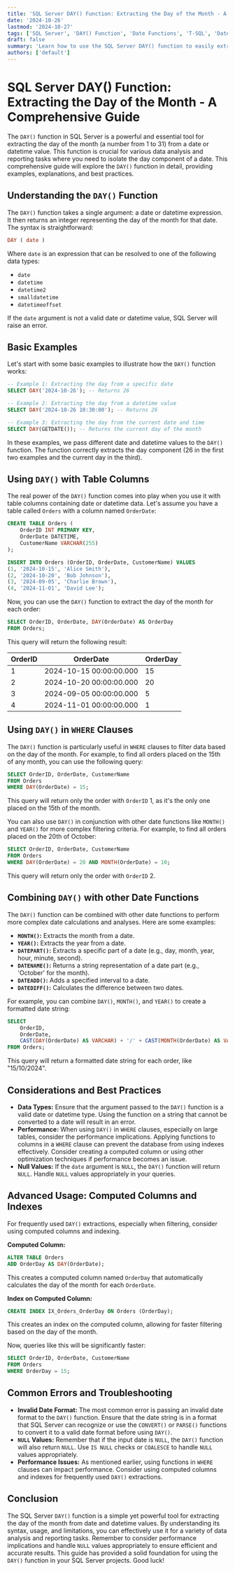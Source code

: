 ```yaml
---
title: 'SQL Server DAY() Function: Extracting the Day of the Month - A Comprehensive Guide'
date: '2024-10-26'
lastmod: '2024-10-27'
tags: ['SQL Server', 'DAY() Function', 'Date Functions', 'T-SQL', 'Date Extraction', 'SQL Tutorial']
draft: false
summary: 'Learn how to use the SQL Server DAY() function to easily extract the day of the month from any date or datetime value. This guide provides detailed explanations, practical examples, and best practices for effective use.'
authors: ['default']
---
```


# SQL Server DAY() Function: Extracting the Day of the Month - A Comprehensive Guide

The `DAY()` function in SQL Server is a powerful and essential tool for extracting the day of the month (a number from 1 to 31) from a date or datetime value. This function is crucial for various data analysis and reporting tasks where you need to isolate the day component of a date. This comprehensive guide will explore the `DAY()` function in detail, providing examples, explanations, and best practices.

## Understanding the `DAY()` Function

The `DAY()` function takes a single argument: a date or datetime expression.  It then returns an integer representing the day of the month for that date.  The syntax is straightforward:

```sql
DAY ( date )
```

Where `date` is an expression that can be resolved to one of the following data types:

*   `date`
*   `datetime`
*   `datetime2`
*   `smalldatetime`
*   `datetimeoffset`

If the `date` argument is not a valid date or datetime value, SQL Server will raise an error.

## Basic Examples

Let's start with some basic examples to illustrate how the `DAY()` function works:

```sql
-- Example 1: Extracting the day from a specific date
SELECT DAY('2024-10-26'); -- Returns 26

-- Example 2: Extracting the day from a datetime value
SELECT DAY('2024-10-26 10:30:00'); -- Returns 26

-- Example 3: Extracting the day from the current date and time
SELECT DAY(GETDATE()); -- Returns the current day of the month
```

In these examples, we pass different date and datetime values to the `DAY()` function.  The function correctly extracts the day component (26 in the first two examples and the current day in the third).

## Using `DAY()` with Table Columns

The real power of the `DAY()` function comes into play when you use it with table columns containing date or datetime data. Let's assume you have a table called `Orders` with a column named `OrderDate`:

```sql
CREATE TABLE Orders (
    OrderID INT PRIMARY KEY,
    OrderDate DATETIME,
    CustomerName VARCHAR(255)
);

INSERT INTO Orders (OrderID, OrderDate, CustomerName) VALUES
(1, '2024-10-15', 'Alice Smith'),
(2, '2024-10-20', 'Bob Johnson'),
(3, '2024-09-05', 'Charlie Brown'),
(4, '2024-11-01', 'David Lee');
```

Now, you can use the `DAY()` function to extract the day of the month for each order:

```sql
SELECT OrderID, OrderDate, DAY(OrderDate) AS OrderDay
FROM Orders;
```

This query will return the following result:

| OrderID | OrderDate             | OrderDay |
| ------- | --------------------- | -------- |
| 1       | 2024-10-15 00:00:00.000 | 15       |
| 2       | 2024-10-20 00:00:00.000 | 20       |
| 3       | 2024-09-05 00:00:00.000 | 5        |
| 4       | 2024-11-01 00:00:00.000 | 1        |

## Using `DAY()` in `WHERE` Clauses

The `DAY()` function is particularly useful in `WHERE` clauses to filter data based on the day of the month. For example, to find all orders placed on the 15th of any month, you can use the following query:

```sql
SELECT OrderID, OrderDate, CustomerName
FROM Orders
WHERE DAY(OrderDate) = 15;
```

This query will return only the order with `OrderID` 1, as it's the only one placed on the 15th of the month.

You can also use `DAY()` in conjunction with other date functions like `MONTH()` and `YEAR()` for more complex filtering criteria.  For example, to find all orders placed on the 20th of October:

```sql
SELECT OrderID, OrderDate, CustomerName
FROM Orders
WHERE DAY(OrderDate) = 20 AND MONTH(OrderDate) = 10;
```

This query will return only the order with `OrderID` 2.

## Combining `DAY()` with other Date Functions

The `DAY()` function can be combined with other date functions to perform more complex date calculations and analyses. Here are some examples:

*   **`MONTH()`:** Extracts the month from a date.
*   **`YEAR()`:** Extracts the year from a date.
*   **`DATEPART()`:** Extracts a specific part of a date (e.g., day, month, year, hour, minute, second).
*   **`DATENAME()`:** Returns a string representation of a date part (e.g., 'October' for the month).
*   **`DATEADD()`:** Adds a specified interval to a date.
*   **`DATEDIFF()`:** Calculates the difference between two dates.

For example, you can combine `DAY()`, `MONTH()`, and `YEAR()` to create a formatted date string:

```sql
SELECT
    OrderID,
    OrderDate,
    CAST(DAY(OrderDate) AS VARCHAR) + '/' + CAST(MONTH(OrderDate) AS VARCHAR) + '/' + CAST(YEAR(OrderDate) AS VARCHAR) AS FormattedDate
FROM Orders;
```

This query will return a formatted date string for each order, like "15/10/2024".

## Considerations and Best Practices

*   **Data Types:** Ensure that the argument passed to the `DAY()` function is a valid date or datetime type. Using the function on a string that cannot be converted to a date will result in an error.
*   **Performance:** When using `DAY()` in `WHERE` clauses, especially on large tables, consider the performance implications.  Applying functions to columns in a `WHERE` clause can prevent the database from using indexes effectively. Consider creating a computed column or using other optimization techniques if performance becomes an issue.
*   **Null Values:**  If the `date` argument is `NULL`, the `DAY()` function will return `NULL`. Handle `NULL` values appropriately in your queries.

## Advanced Usage: Computed Columns and Indexes

For frequently used `DAY()` extractions, especially when filtering, consider using computed columns and indexing.

**Computed Column:**

```sql
ALTER TABLE Orders
ADD OrderDay AS DAY(OrderDate);
```

This creates a computed column named `OrderDay` that automatically calculates the day of the month for each `OrderDate`.

**Index on Computed Column:**

```sql
CREATE INDEX IX_Orders_OrderDay ON Orders (OrderDay);
```

This creates an index on the computed column, allowing for faster filtering based on the day of the month.

Now, queries like this will be significantly faster:

```sql
SELECT OrderID, OrderDate, CustomerName
FROM Orders
WHERE OrderDay = 15;
```

## Common Errors and Troubleshooting

*   **Invalid Date Format:** The most common error is passing an invalid date format to the `DAY()` function. Ensure that the date string is in a format that SQL Server can recognize or use the `CONVERT()` or `PARSE()` functions to convert it to a valid date format before using `DAY()`.
*   **`NULL` Values:** Remember that if the input date is `NULL`, the `DAY()` function will also return `NULL`.  Use `IS NULL` checks or `COALESCE` to handle `NULL` values appropriately.
*   **Performance Issues:** As mentioned earlier, using functions in `WHERE` clauses can impact performance.  Consider using computed columns and indexes for frequently used `DAY()` extractions.

## Conclusion

The SQL Server `DAY()` function is a simple yet powerful tool for extracting the day of the month from date and datetime values.  By understanding its syntax, usage, and limitations, you can effectively use it for a variety of data analysis and reporting tasks. Remember to consider performance implications and handle `NULL` values appropriately to ensure efficient and accurate results.  This guide has provided a solid foundation for using the `DAY()` function in your SQL Server projects.  Good luck!